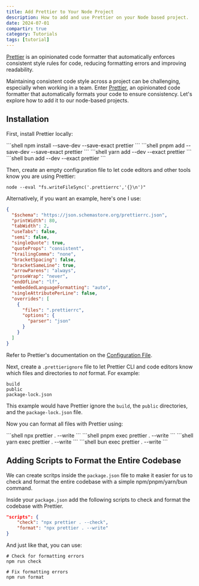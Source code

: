 ```yaml
---
title: Add Prettier to Your Node Project
description: How to add and use Prettier on your Node based project.
date: 2024-07-01
compartir: true
category: Tutorials
tags: [tutorial]
---
```



[Prettier](https://prettier.io/) is an opinionated code formatter that automatically enforces consistent style rules for code, reducing formatting errors and improving readability.

Maintaining consistent code style across a project can be challenging, especially when working in a team. Enter [Prettier](https://prettier.io/), an opinionated code formatter that automatically formats your code to ensure consistency. Let's explore how to add it to our node-based projects.

## Installation

First, install Prettier locally:

<Tabs syncKey="package-manager">
  <TabItem label="npm">
  ```shell
  npm install --save-dev --save-exact prettier
  ```
  </TabItem>
  <TabItem label="pnpm">
  ```shell
  pnpm add --save-dev --save-exact prettier
  ```
  </TabItem>
  <TabItem label="yarn">
  ```shell
  yarn add --dev --exact prettier
  ```
  </TabItem>
  <TabItem label="bun">
  ```shell
  bun add --dev --exact prettier
  ```
  </TabItem>
</Tabs>

Then, create an empty configuration file to let code editors and other tools know you are using Prettier:

```shell
node --eval "fs.writeFileSync('.prettierrc','{}\n')"
```

Alternatively, if you want an example, here's one I use:

```json title=".prettierrc"
{
  "$schema": "https://json.schemastore.org/prettierrc.json",
  "printWidth": 80,
  "tabWidth": 2,
  "useTabs": false,
  "semi": false,
  "singleQuote": true,
  "quoteProps": "consistent",
  "trailingComma": "none",
  "bracketSpacing": false,
  "bracketSameLine": true,
  "arrowParens": "always",
  "proseWrap": "never",
  "endOfLine": "lf",
  "embeddedLanguageFormatting": "auto",
  "singleAttributePerLine": false,
  "overrides": [
    {
      "files": ".prettierrc",
      "options": {
        "parser": "json"
      }
    }
  ]
}
```

Refer to Prettier's documentation on the [Configuration File](https://prettier.io/docs/en/configuration).

Next, create a `.prettierignore` file to let Prettier CLI and code editors know which files and directories to _not_ format. For example:

```plaintext title=".prettierignore"
build
public
package-lock.json
```

This example would have Prettier ignore the `build`, the `public` directories, and the `package-lock.json` file.

Now you can format all files with Prettier using:

<Tabs syncKey="package-manager">
  <TabItem label="npm">
  ```shell
  npx prettier . --write
  ```
  </TabItem>
  <TabItem label="pnpm">
  ```shell
  pnpm exec prettier . --write
  ```
  </TabItem>
  <TabItem label="yarn">
  ```shell
  yarn exec prettier . --write
  ```
  </TabItem>
  <TabItem label="bun">
  ```shell
  bun exec prettier . --write
  ```
  </TabItem>
</Tabs>

## Adding Scripts to Format the Entire Codebase

We can create scritps inside the `package.json` file to make it easier for us to check and format the entire codebase with a simple npm/pnpm/yarn/bun command.

Inside your `package.json` add the following scripts to check and format the codebase with Prettier.

```json title="package.json"
"scripts": {
    "check": "npx prettier . --check",
    "format": "npx prettier . --write"
}
```

And just like that, you can use:

```shell
# Check for formatting errors
npm run check

# Fix formatting errors
npm run format
```
